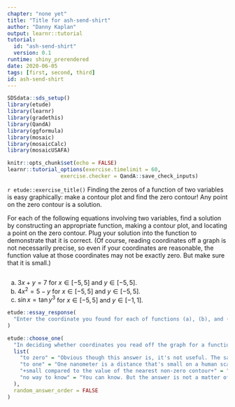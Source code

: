 ```yaml
---
chapter: "none yet"
title: "Title for ash-send-shirt"
author: "Danny Kaplan"
output: learnr::tutorial
tutorial:
  id: "ash-send-shirt"
  version: 0.1
runtime: shiny_prerendered
date: 2020-06-05 
tags: [first, second, third]
id: ash-send-shirt
---
```


```r
SDSdata::sds_setup()
library(etude)
library(learnr)
library(gradethis)
library(QandA)
library(ggformula)
library(mosaic)
library(mosaicCalc)
library(mosaicUSAFA)

knitr::opts_chunk$set(echo = FALSE)
learnr::tutorial_options(exercise.timelimit = 60, 
                 exercise.checker = QandA::save_check_inputs)
```


`r etude::exercise_title()` Finding the zeros of a function of two variables is easy graphically: make a contour plot and find the zero contour! Any point on the zero contour is a solution.

For each of the following equations involving two variables, find a solution by constructing an appropriate function, making a contour plot, and locating a point on the zero contour. Plug your solution into the function to demonstrate that it is correct. (Of course, reading coordinates off a graph is not necessarily precise, so even if your coordinates are reasonable, the function value at those coordinates may not be exactly zero. But make sure that it is small.)


```r

```

a. $3 x + y = 7$ for $x \in [-5, 5]$ and $y \in [-5, 5]$.
b. $4 x^2 = 5 - y$ for $x \in [-5, 5]$ and $y \in [-5, 5]$.
c. $\sin x = \tan y^3$ for $x \in [-5, 5]$ and $y \in [-1, 1]$.


```r
etude::essay_response(
  "Enter the coordinate you found for each of functions (a), (b), and (c)."
)
```

```r
etude::choose_one(
  "In deciding whether coordinates you read off the graph for a function zero are reasonable, to what should you compare the function output at those coordinates?",
  list(
    "to zero" = "Obvious though this answer is, it's not useful. The same non-zero value can be either very close to zero or very far from zero depending on the context. For example, the distance from the Earth to the Sun is about $1.5 \\times 10^{-5}$ light years. That's a small number, but you wouldn't be alive if the number were close to zero!",
    "to one" = "One nanometer is a distance that's small on a human scale but large on an atomic scale.",
    "+small compared to the value of the nearest non-zero contour+" = "",
    "no way to know" = "You can know. But the answer is not a matter of arithmetic but of knowing what's important in the appropriate context of your problem."
  ),
  random_answer_order = FALSE
)
```

